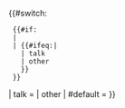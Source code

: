{{#switch:
  <!--If no or empty "demospace" parameter then detect namespace-->
  {{#if:{{{demospace|}}} 
  | {{lc: {{{demospace}}} }}    <!--Use lower case "demospace"-->
  | {{#ifeq:{{NAMESPACE}}|{{TALKSPACE}}
    | talk
    | other
    }} 
  }}
| talk     = {{{1|}}}
| other
| #default = {{{2|}}}
}}<!--End switch--><noinclude>

{{Documentation}}
<!-- Add categories and interwikis to the /doc subpage, not here! -->
</noinclude>